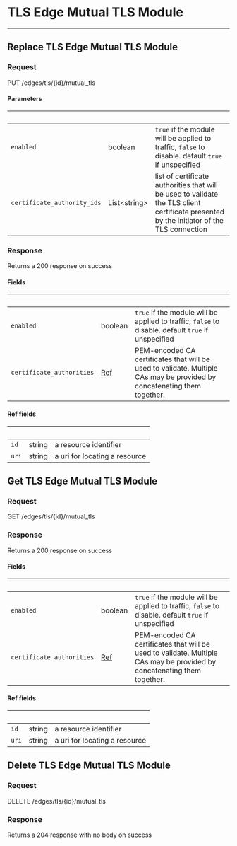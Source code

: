

# TLS Edge Mutual TLS Module
------------------

## Replace TLS Edge Mutual TLS Module



### Request

PUT /edges/tls/{id}/mutual_tls

<TLSEdgeMutualTLSModuleReplaceRequest />

#### Parameters

| &nbsp; | &nbsp; | &nbsp; |
|---|---|---|
| `enabled` | boolean | `true` if the module will be applied to traffic, `false` to disable. default `true` if unspecified |
| `certificate_authority_ids` | List&lt;string&gt; | list of certificate authorities that will be used to validate the TLS client certificate presented by the initiator of the TLS connection |

### Response

Returns a 200 response on success

<TLSEdgeMutualTLSModuleReplaceResponse />

#### Fields

| &nbsp; | &nbsp; | &nbsp; |
|---|---|---|
| `enabled` | boolean | `true` if the module will be applied to traffic, `false` to disable. default `true` if unspecified |
| `certificate_authorities` | [Ref](#api-tls-edge-mutual-tls-module-replace-fields-ref) | PEM-encoded CA certificates that will be used to validate. Multiple CAs may be provided by concatenating them together. |

#### Ref fields

| &nbsp; | &nbsp; | &nbsp; |
|---|---|---|
| `id` | string | a resource identifier |
| `uri` | string | a uri for locating a resource |

## Get TLS Edge Mutual TLS Module



### Request

GET /edges/tls/{id}/mutual_tls

<TLSEdgeMutualTLSModuleGetRequest />

### Response

Returns a 200 response on success

<TLSEdgeMutualTLSModuleGetResponse />

#### Fields

| &nbsp; | &nbsp; | &nbsp; |
|---|---|---|
| `enabled` | boolean | `true` if the module will be applied to traffic, `false` to disable. default `true` if unspecified |
| `certificate_authorities` | [Ref](#api-tls-edge-mutual-tls-module-get-fields-ref) | PEM-encoded CA certificates that will be used to validate. Multiple CAs may be provided by concatenating them together. |

#### Ref fields

| &nbsp; | &nbsp; | &nbsp; |
|---|---|---|
| `id` | string | a resource identifier |
| `uri` | string | a uri for locating a resource |

## Delete TLS Edge Mutual TLS Module



### Request

DELETE /edges/tls/{id}/mutual_tls

<TLSEdgeMutualTLSModuleDeleteRequest />

### Response

Returns a 204 response with no body on success
